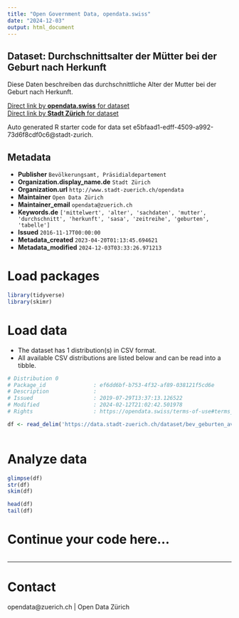 ```yaml
---
title: "Open Government Data, opendata.swiss"
date: "2024-12-03"
output: html_document
---
```


## Dataset: Durchschnittsalter der Mütter bei der Geburt nach Herkunft

Diese Daten beschreiben das durchschnittliche Alter der Mutter bei der Geburt nach Herkunft.

[Direct link by **opendata.swiss** for dataset](https://opendata.swiss/de/dataset/durchschnittsalter-der-mutter-bei-der-geburt-nach-herkunft-seit-19932)<br>
[Direct link by **Stadt Zürich** for dataset](https://data.stadt-zuerich.ch/dataset/bev_geburten_avg-alter-mutter_herkunft_od4070)

Auto generated R starter code for data set e5bfaad1-edff-4509-a992-73d6f8cdf0c6@stadt-zurich.

## Metadata

- **Publisher** `Bevölkerungsamt, Präsidialdepartement`
- **Organization.display_name.de** `Stadt Zürich`
- **Organization.url** `http://www.stadt-zuerich.ch/opendata`
- **Maintainer** `Open Data Zürich`
- **Maintainer_email** `opendata@zuerich.ch`
- **Keywords.de** `['mittelwert', 'alter', 'sachdaten', 'mutter', 'durchschnitt', 'herkunft', 'sasa', 'zeitreihe', 'geburten', 'tabelle']`
- **Issued** `2016-11-17T00:00:00`
- **Metadata_created** `2023-04-20T01:13:45.694621`
- **Metadata_modified** `2024-12-03T03:33:26.971213`


# Load packages

```r

library(tidyverse)
library(skimr)

```

# Load data

-   The dataset has 1 distribution(s) in CSV format.
-   All available CSV distributions are listed below and can be read into a tibble.

```r

# Distribution 0
# Package_id               : ef6dd6bf-b753-4f32-af89-038121f5cd6e
# Description              : 
# Issued                   : 2019-07-29T13:37:13.126522
# Modified                 : 2024-02-12T21:02:42.501978
# Rights                   : https://opendata.swiss/terms-of-use#terms_open

df <- read_delim('https://data.stadt-zuerich.ch/dataset/bev_geburten_avg-alter-mutter_herkunft_od4070/download/BEV407OD4070.csv')



```

# Analyze data

```r

glimpse(df)
str(df)
skim(df)

head(df)
tail(df)

```

# Continue your code here...

```r

```

------------------------------------------------------------------------

# Contact

opendata@zuerich.ch | Open Data Zürich
